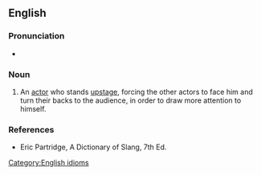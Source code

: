 ==English==

===Pronunciation===
* {{audio|en|en-au-back-cloth star.ogg|Audio (AU)}}

===Noun===
{{en-noun}}

# An [[actor]] who stands [[upstage]], forcing the other actors to face him and turn their backs to the audience, in order to draw more attention to himself.

===References===
* Eric Partridge, A Dictionary of Slang, 7th Ed.

[[Category:English idioms]]